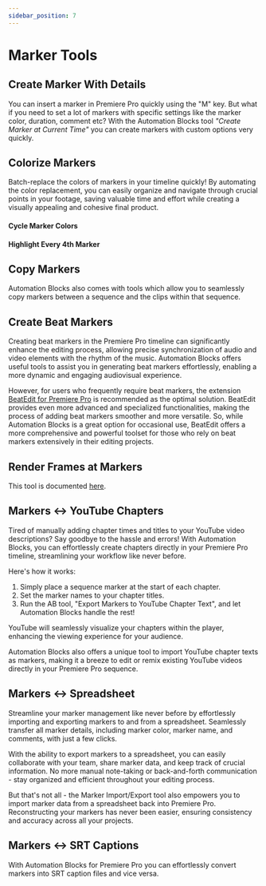 ```yaml
---
sidebar_position: 7
---
```



# Marker Tools

## Create Marker With Details

<RetinaImg src="/img/tools-pr/markerTools/markerToolCreateAtCurrentTime.png" alt="Premiere Pro create marker with custom options"/>

You can insert a marker in Premiere Pro quickly using the "M" key. But what if you need to set a lot of markers with specific settings like the marker color, duration, comment etc? With the Automation Blocks tool *"Create Marker at Current Time"* you can create markers with custom options very quickly.

<Youtube id="XsD1GwrDnS8" />


## Colorize Markers

Batch-replace the colors of markers in your timeline quickly! By automating the color replacement, you can easily organize and navigate through crucial points in your footage, saving valuable time and effort while creating a visually appealing and cohesive final product.

#### Cycle Marker Colors

<RetinaImg src="/img/tools-pr/markerTools/markerToolCycleColors.png" alt="Premiere Pro cycle marker colors"/>

#### Highlight Every 4th Marker
<RetinaImg src="/img/tools-pr/markerTools/markerToolhighlightEvery4th.png" alt="Premiere Pro highlight every 4th marker"/>

<Youtube id="nt8c1MRvpfc" />


## Copy Markers 

<RetinaImg src="/img/tools-pr/markerTools/markerToolCopy.png" alt="Premiere Pro copy markers from clip to sequence and vice versa"/>

Automation Blocks also comes with tools which allow you to seamlessly copy markers between a sequence and the clips within that sequence.

<Youtube id="8cw1WFGa98A" />

## Create Beat Markers

Creating beat markers in the Premiere Pro timeline can significantly enhance the editing process, allowing precise synchronization of audio and video elements with the rhythm of the music. Automation Blocks offers useful tools to assist you in generating beat markers effortlessly, enabling a more dynamic and engaging audiovisual experience.

<Youtube id="y2jlhtsEaR0" />

However, for users who frequently require beat markers, the extension [BeatEdit for Premiere Pro](https://aescripts.com/beatedit-for-premiere-pro) is recommended as the optimal solution. BeatEdit provides even more advanced and specialized functionalities, making the process of adding beat markers smoother and more versatile. So, while Automation Blocks is a great option for occasional use, BeatEdit offers a more comprehensive and powerful toolset for those who rely on beat markers extensively in their editing projects.

<RoundButton url="https://aescripts.com/beatedit-for-premiere-pro" label="Get BeatEdit for Premiere Pro" blank/>


## Render Frames at Markers

This tool is documented [here](renderingTools.mdx#render_frames_at_markers).

## Markers <-> YouTube Chapters

Tired of manually adding chapter times and titles to your YouTube video descriptions? Say goodbye to the hassle and errors! 
With Automation Blocks, you can effortlessly create chapters directly in your Premiere Pro timeline, streamlining your workflow like never before.

Here's how it works:

1. Simply place a sequence marker at the start of each chapter.
2. Set the marker names to your chapter titles.
3. Run the AB tool, "Export Markers to YouTube Chapter Text", and let Automation Blocks handle the rest!

YouTube will seamlessly visualize your chapters within the player, enhancing the viewing experience for your audience. 

<Youtube id="6jYFrNLj8BM" />

Automation Blocks also offers a unique tool to import YouTube chapter texts as markers, making it a breeze to edit or remix existing YouTube videos directly in your Premiere Pro sequence.

## Markers <-> Spreadsheet

Streamline your marker management like never before by effortlessly importing and exporting markers to and from a spreadsheet. Seamlessly transfer all marker details, including marker color, marker name, and comments, with just a few clicks.

<Youtube id="mfHdq3qfWw8" />

With the ability to export markers to a spreadsheet, you can easily collaborate with your team, share marker data, and keep track of crucial information. No more manual note-taking or back-and-forth communication - stay organized and efficient throughout your editing process.

But that's not all - the Marker Import/Export tool also empowers you to import marker data from a spreadsheet back into Premiere Pro. Reconstructing your markers has never been easier, ensuring consistency and accuracy across all your projects.

## Markers <-> SRT Captions

With Automation Blocks for Premiere Pro you can effortlessly convert markers into SRT caption files and vice versa.

<Youtube id="mdBS8hvOs-M" />

